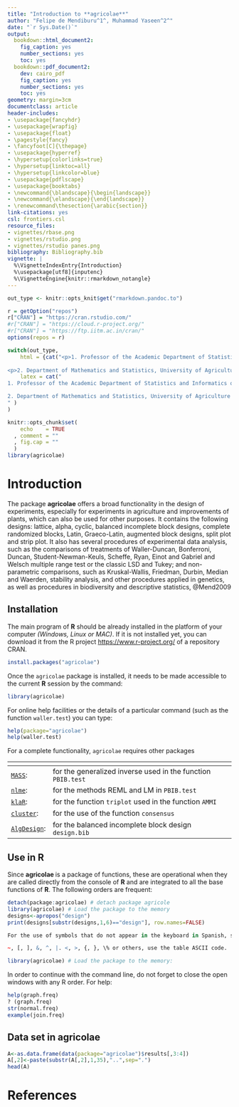 ```yaml
---
title: "Introduction to **agricolae**"
author: "Felipe de Mendiburu^1^, Muhammad Yaseen^2^"
date: "`r Sys.Date()`"
output:
  bookdown::html_document2:
    fig_caption: yes
    number_sections: yes
    toc: yes
  bookdown::pdf_document2:
    dev: cairo_pdf
    fig_caption: yes
    number_sections: yes
    toc: yes
geometry: margin=3cm
documentclass: article
header-includes:
- \usepackage{fancyhdr}
- \usepackage{wrapfig}
- \usepackage{float}
- \pagestyle{fancy}
- \fancyfoot[C]{\thepage}
- \usepackage{hyperref}
- \hypersetup{colorlinks=true}
- \hypersetup{linktoc=all}
- \hypersetup{linkcolor=blue}
- \usepackage{pdflscape}
- \usepackage{booktabs}
- \newcommand{\blandscape}{\begin{landscape}}
- \newcommand{\elandscape}{\end{landscape}}
- \renewcommand\thesection{\arabic{section}}
link-citations: yes
csl: frontiers.csl
resource_files:
- vignettes/rbase.png
- vignettes/rstudio.png
- vignettes/rstudio panes.png
bibliography: Bibliography.bib
vignette: |
  %\VignetteIndexEntry{Introduction}
  %\usepackage[utf8]{inputenc}
  %\VignetteEngine{knitr::rmarkdown_notangle}
---
```



```r
out_type <- knitr::opts_knit$get("rmarkdown.pandoc.to")

r = getOption("repos")
r["CRAN"] = "https://cran.rstudio.com/"
#r["CRAN"] = "https://cloud.r-project.org/"
#r["CRAN"] = "https://ftp.iitm.ac.in/cran/"
options(repos = r)
```

```r
switch(out_type,
    html = {cat("<p>1. Professor of the Academic Department of Statistics and Informatics of the Faculty of Economics and Planning.National University Agraria La Molina-PERU.</p>
    
<p>2. Department of Mathematics and Statistics, University of Agriculture Faisalabad, Pakistan.</p>")},
    latex = cat("
1. Professor of the Academic Department of Statistics and Informatics of the Faculty of Economics and Planning.National University Agraria La Molina-PERU.

2. Department of Mathematics and Statistics, University of Agriculture Faisalabad, Pakistan.
" )
)
```


```r
knitr::opts_chunk$set(
    echo    = TRUE
  , comment = ""
  , fig.cap = ""
  )
library(agricolae)
```


\begin{center}
\vspace{6pt}
\hrule
\end{center}



# Introduction

The package **agricolae** offers a broad functionality in the design of experiments, especially for experiments in agriculture and improvements of plants, which can also be used for other purposes. It contains the following designs: lattice, alpha, cyclic, balanced incomplete block designs, complete randomized blocks, Latin, Graeco-Latin, augmented block designs, split plot and strip plot. It also has several procedures of experimental data analysis, such as the comparisons of treatments of Waller-Duncan, Bonferroni, Duncan, Student-Newman-Keuls, Scheffe, Ryan, Einot and Gabriel and Welsch multiple range test or the classic LSD and Tukey; and non-parametric comparisons, such as Kruskal-Wallis, Friedman, Durbin, Median and Waerden, stability analysis, and other procedures applied in genetics, as well as procedures in biodiversity and descriptive statistics, @Mend2009


## Installation
The main program of **R** should be already installed in the platform of your computer *(Windows, Linux or MAC)*. If it is not installed yet, you can download it from the R project [https://www.r-project.org/](https://www.r-project.org/) of a repository CRAN.


```r
install.packages("agricolae")
```

Once the `agricolae` package is installed, it needs to be made accessible to the current **R**   session by the command:


```r
library(agricolae)
```

For online help facilities or the details of a particular command
(such as the function `waller.test`) you can type:

```r
help(package="agricolae")
help(waller.test)
```


For a complete functionality, `agricolae` requires other packages

<!-- --> | <!-- --> 
---------|---------------------------------------------
[`MASS`](https://cran.r-project.org/web/packages/MASS/index.html):|	for the generalized inverse used in the function `PBIB.test`
[`nlme`](https://cran.r-project.org/web/packages/nlme/index.html): | for the methods REML and LM in `PBIB.test`
[`klaR`](https://cran.r-project.org/web/packages/klaR/index.html):  | for the function `triplot` used in the function `AMMI`
[`cluster`](https://cran.r-project.org/web/packages/cluster/index.html):  | for the use of the function `consensus`
[`AlgDesign`](https://cran.r-project.org/web/packages/AlgDesign/index.html): | for the balanced incomplete block design `design.bib`


## Use in **R**

Since **agricolae **  is a package of functions, these are operational when they are called directly from the console of **R**  and are integrated to all the base functions of **R**.
The following orders are frequent: 

```r
detach(package:agricolae) # detach package agricole
library(agricolae) # Load the package to the memory
designs<-apropos("design")
print(designs[substr(designs,1,6)=="design"], row.names=FALSE)
```

```r
For the use of symbols that do not appear in the keyboard in Spanish, such as:

~, [, ], &, ^, |. <, >, {, }, \% or others, use the table ASCII code.
```



```r
library(agricolae) # Load the package to the memory: 
```

In order to continue with the command line, do not forget to close the open windows with any R order.
For help: 

```r
help(graph.freq)
? (graph.freq)
str(normal.freq)
example(join.freq)
```


## Data set in **agricolae **
```r
A<-as.data.frame(data(package="agricolae")$results[,3:4])
A[,2]<-paste(substr(A[,2],1,35),"..",sep=".")
head(A)
```

# References
